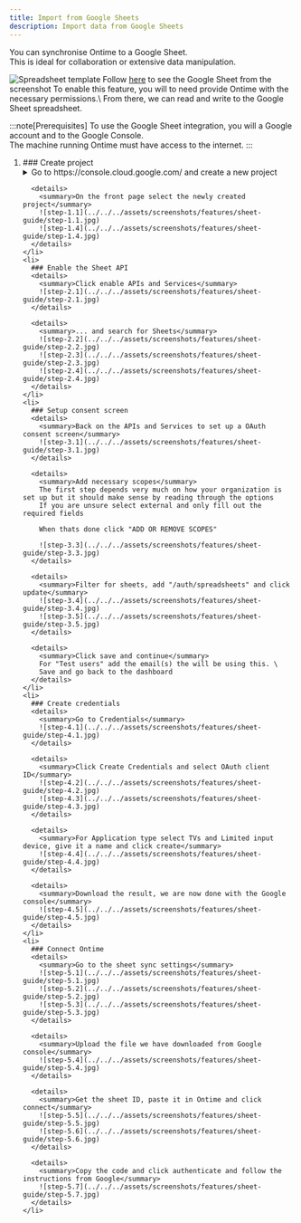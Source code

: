 ```yaml
---
title: Import from Google Sheets
description: Import data from Google Sheets
---
```


[spreadsheet-link]: https://docs.google.com/spreadsheets/d/1Ft5czgMtXAuwdU5X4sxXoNQKan-dR4n1AU3vIN8TSCg

You can synchronise Ontime to a Google Sheet. \
This is ideal for collaboration or extensive data manipulation.

![Spreadsheet template](../../../assets/screenshots/features/spreadsheet-template.png)
Follow [here][spreadsheet-link] to see the Google Sheet from the screenshot
To enable this feature, you will to need provide Ontime with the necessary permissions.\ 
From there, we can read and write to the Google Sheet spreadsheet.

:::note[Prerequisites]
To use the Google Sheet integration, you will a Google account and to the Google Console. \
The machine running Ontime must have access to the internet.
:::

<Steps>
  <ol>
    <li>
      ### Create project
      <details>
        <summary>Go to https://console.cloud.google.com/ and create a new project</summary>
        ![step-1.1](../../../assets/screenshots/features/sheet-guide/step-1.1.jpg)
        ![step-1.2](../../../assets/screenshots/features/sheet-guide/step-1.2.jpg)
        ![step-1.3](../../../assets/screenshots/features/sheet-guide/step-1.3.jpg)
      </details>

      <details>
        <summary>On the front page select the newly created project</summary>
        ![step-1.1](../../../assets/screenshots/features/sheet-guide/step-1.1.jpg)
        ![step-1.4](../../../assets/screenshots/features/sheet-guide/step-1.4.jpg)
      </details>
    </li>
    <li>
      ### Enable the Sheet API
      <details>
        <summary>Click enable APIs and Services</summary>
        ![step-2.1](../../../assets/screenshots/features/sheet-guide/step-2.1.jpg)
      </details>
   
      <details>
        <summary>... and search for Sheets</summary>
        ![step-2.2](../../../assets/screenshots/features/sheet-guide/step-2.2.jpg)
        ![step-2.3](../../../assets/screenshots/features/sheet-guide/step-2.3.jpg)
        ![step-2.4](../../../assets/screenshots/features/sheet-guide/step-2.4.jpg)
      </details>
    </li>
    <li>
      ### Setup consent screen
      <details>
        <summary>Back on the APIs and Services to set up a OAuth consent screen</summary>
        ![step-3.1](../../../assets/screenshots/features/sheet-guide/step-3.1.jpg)
      </details>

      <details>
        <summary>Add necessary scopes</summary>
        The first step depends very much on how your organization is set up but it should make sense by reading through the options
        If you are unsure select external and only fill out the required fields

        When thats done click "ADD OR REMOVE SCOPES"

        ![step-3.3](../../../assets/screenshots/features/sheet-guide/step-3.3.jpg)
      </details>
      
      <details>
        <summary>Filter for sheets, add "/auth/spreadsheets" and click update</summary>
        ![step-3.4](../../../assets/screenshots/features/sheet-guide/step-3.4.jpg)
        ![step-3.5](../../../assets/screenshots/features/sheet-guide/step-3.5.jpg)
      </details>

      <details>
        <summary>Click save and continue</summary>
        For "Test users" add the email(s) the will be using this. \
        Save and go back to the dashboard
      </details>
    </li>
    <li>
      ### Create credentials
      <details>
        <summary>Go to Credentials</summary>
        ![step-4.1](../../../assets/screenshots/features/sheet-guide/step-4.1.jpg)
      </details>
   
      <details>
        <summary>Click Create Credentials and select OAuth client ID</summary>
        ![step-4.2](../../../assets/screenshots/features/sheet-guide/step-4.2.jpg)
        ![step-4.3](../../../assets/screenshots/features/sheet-guide/step-4.3.jpg)
      </details>

      <details>
        <summary>For Application type select TVs and Limited input device, give it a name and click create</summary>
        ![step-4.4](../../../assets/screenshots/features/sheet-guide/step-4.4.jpg)
      </details>

      <details>
        <summary>Download the result, we are now done with the Google console</summary>
        ![step-4.5](../../../assets/screenshots/features/sheet-guide/step-4.5.jpg)
      </details>
    </li>
    <li>
      ### Connect Ontime
      <details>
        <summary>Go to the sheet sync settings</summary>
        ![step-5.1](../../../assets/screenshots/features/sheet-guide/step-5.1.jpg)
        ![step-5.2](../../../assets/screenshots/features/sheet-guide/step-5.2.jpg)
        ![step-5.3](../../../assets/screenshots/features/sheet-guide/step-5.3.jpg)
      </details>

      <details>
        <summary>Upload the file we have downloaded from Google console</summary>
        ![step-5.4](../../../assets/screenshots/features/sheet-guide/step-5.4.jpg)
      </details>

      <details>
        <summary>Get the sheet ID, paste it in Ontime and click connect</summary>
        ![step-5.5](../../../assets/screenshots/features/sheet-guide/step-5.5.jpg)
        ![step-5.6](../../../assets/screenshots/features/sheet-guide/step-5.6.jpg)
      </details>

      <details>
        <summary>Copy the code and click authenticate and follow the instructions from Google</summary>
        ![step-5.7](../../../assets/screenshots/features/sheet-guide/step-5.7.jpg)
      </details>
    </li>
  </ol>
</Steps>
